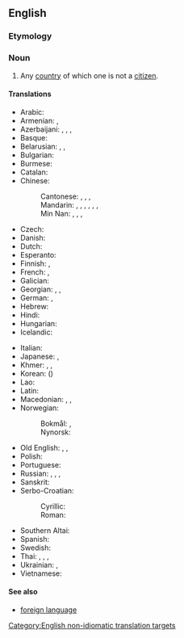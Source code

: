 ==English==

===Etymology===
{{compound|en|foreign|country}}

===Noun===
{{en-noun}}

# Any [[country]] of which one is not a [[citizen]].

====Translations====
{{trans-top|country of which one is not a citizen}}
* Arabic: {{t|ar|بَلَد أَجْنَبِيّ|m}}
* Armenian: {{t|hy|արտերկիր}}, {{t+|hy|արտասահման}}
* Azerbaijani: {{t|az|xaric}}, {{t|az|[[xarici]] [[ölkə]]}}, {{t|az|[[yad]] [[ölkə]]}} {{qualifier|strange, alien country}}, {{t+|az|qürbət}} {{qualifier|strange, alien country}}
* Basque: {{t|eu|atzerri|}}
* Belarusian: {{t|be|заме́жжа|n|sc=Cyrl}}, {{t|be|заграні́ца|f|sc=Cyrl}}, {{t|be|чужы́на|f|sc=Cyrl}}
* Bulgarian: {{t+|bg|чужби́на|f}}
* Burmese: {{t+|my|နိုင်ငံခြား|sc=Mymr}}
* Catalan: {{t+|ca|estranger}}
* Chinese:
*: Cantonese: {{t|yue|外國}}, {{t|yue|外国|tr=ngoi6 gwok3}}, {{t|yue|他鄉}}, {{t|yue|他乡|tr=taa1 hoeng1}}
*: Mandarin: {{t+|cmn|外國|sc=Hani}}, {{t+|cmn|外国|tr=wàiguó|sc=Hani}}, {{qualifier|generic}} {{t+|cmn|海外|tr=hǎiwài|sc=Hani}}, {{t+|cmn|他鄉|sc=Hani}}, {{t+|cmn|他乡|tr=tāxiāng|sc=Hani}}, {{t+|cmn|異國}}, {{t+|cmn|异国|tr=yìguó}}
*: Min Nan: {{t+|nan|外國}}, {{t|nan|外国|tr=gōa-kok}}, {{t+|nan|他鄉}}, {{t|nan|他乡|tr=thaⁿ-hiong}}
* Czech: {{t|cs|cizí země|f}}
* Danish: {{t+|da|udland|n}}
* Dutch: {{t+|nl|buitenland|n}}
* Esperanto: {{t|eo|eksterlando alilando}}
* Finnish: {{t+|fi|ulkomaa}}, {{t+|fi|ulkovalta}}
* French: {{t+|fr|étranger|m}}, {{t|fr|[[pays]] [[étranger]]|m}}
* Galician: {{t|gl|país estranxeiro|m}}
* Georgian: {{t|ka|უცხოეთი|sc=Geor}}, {{t|ka|საზღვარგარეთი|sc=Geor}}, {{t|ka|უცხო ქვეყანა}}
* German: {{t+|de|Ausland|n}}, {{t|de|[[fremd|fremdes]] [[Land]]|n}}
* Hebrew: {{t+|he|נֵכָר|m|tr=nekar}}
* Hindi: {{t+|hi|विदेश|m}}
* Hungarian: {{t|hu|külhon}}
* Icelandic: {{t+|is|útland|n}}
{{trans-mid}}
* Italian: {{t+|it|estero}}
* Japanese: {{t+|ja|海外|tr=かいがい, kaigai}}, {{t+|ja|外国|tr=がいこく, gaikoku}}
* Khmer: {{t+|km|បរទេស}}, {{t|km|ប្រទេសក្រៅ|tr=prɑteih kraw}}, {{t|km|ស្រុកក្រៅ|tr=srok kraw}}
* Korean: {{t+|ko|외국}} ({{t+|ko|外國|sc=Hani}})
* Lao: {{t|lo|ບໍຣະເທດ}}
* Latin: {{t|la|barbaria|f}}
* Macedonian: {{t|mk|ту́ѓина|f}}, {{qualifier|colloquial}} {{t|mk|ја́бана|f}}, {{qualifier|archaic}} {{t|mk|чу́ждина|f}}
* Norwegian:
*: Bokmål: {{t|nb|utland|n}}, {{t|nb|[[fremmed]] [[land]]|n}}
*: Nynorsk: {{t+|nn|utland|n}}
* Old English: {{t|ang|ūtland|n}}, {{t|ang|eleland|n}}, {{t|ang|elland|n}}
* Polish: {{t+|pl|zagranica|f}}
* Portuguese: {{t|pt|[[país]] [[estrangeiro]]|m}}
* Russian: {{t|ru|[[зарубежный|зарубе́жная]] [[страна́]]|f}}, {{qualifier|generic}} {{t+|ru|заграни́ца|f}}, {{qualifier|poetic}} {{t+|ru|чужби́на|f}}, {{t+|ru|зарубе́жье|n}}
* Sanskrit: {{t+|sa|परदेश|m}}
* Serbo-Croatian:
*: Cyrillic: {{t|sh|туђина|f}}
*: Roman: {{t+|sh|tuđina|f}}
* Southern Altai: {{t|alt|тыш ороон}}
* Spanish: {{t+|es|extranjero|m}}
* Swedish: {{t|sv|främmande land|n}}
* Thai: {{t+|th|ต่างประเทศ}}, {{t+|th|เมืองนอก}}, {{t|th|พิเทศ}}, {{t|th|บรเทศ}}
* Ukrainian: {{t+|uk|закордо́н|m|sc=Cyrl}}, {{t|uk|чужина́|f|sc=Cyrl}}
* Vietnamese: {{t+|vi|nước ngoài}}
{{trans-bottom}}

====See also====
* [[foreign language]]

[[Category:English non-idiomatic translation targets]]
